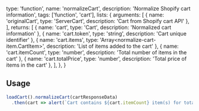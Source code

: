   type: 'function',
  name: 'normalizeCart',
  description: 'Normalize Shopify cart information',
  tags: ['function', 'cart'],
  lists: {
    arguments: [
      { name: 'originalCart', type: 'ServerCart', description: 'Cart from Shopify cart API' },
    ],
    returns: [
      { name: 'cart', type: 'Cart', description: 'Normalized cart information' },
      { name: 'cart.token', type: 'string', description: 'Cart unique identifier' },
      { name: 'cart.items', type: 'Array<normalize-cart-item.CartItem>', description: 'List of items added to the cart' },
      { name: 'cart.itemCount', type: 'number', description: 'Total number of items in the cart' },
      { name: 'cart.totalPrice', type: 'number', description: 'Total price of items in the cart' },
    ],
  },
}

## Usage

```js
loadCart().normalizeCart(cartResponseData)
  .then(cart => alert(`Cart contains ${cart.itemCount} item(s) for total of $${cart.totalPrice}`))
```
